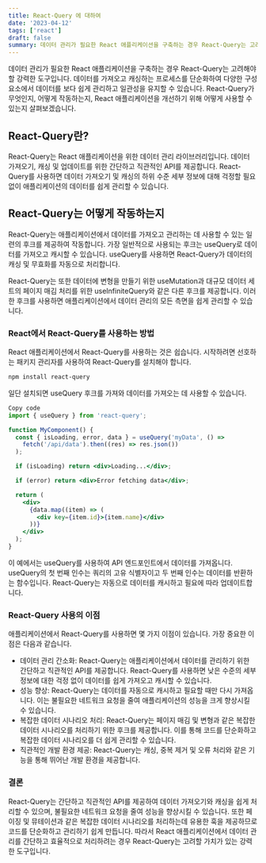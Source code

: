 ```yaml
---
title: React-Query 에 대하여
date: '2023-04-12'
tags: ['react']
draft: false
summary: 데이터 관리가 필요한 React 애플리케이션을 구축하는 경우 React-Query는 고려해야 할 강력한 도구입니다. 데이터를 가져오고 캐싱하는 프로세스를 단순화하여 다양한 구성 요소에서 데이터를 보다 쉽게 ​​관리하고 일관성을 유지할 수 있습니다.
---
```


데이터 관리가 필요한 React 애플리케이션을 구축하는 경우 React-Query는 고려해야 할 강력한 도구입니다. 데이터를 가져오고 캐싱하는 프로세스를 단순화하여 다양한 구성 요소에서 데이터를 보다 쉽게 ​​관리하고 일관성을 유지할 수 있습니다. 
React-Query가 무엇인지, 어떻게 작동하는지, React 애플리케이션을 개선하기 위해 어떻게 사용할 수 있는지 살펴보겠습니다.

## React-Query란?
React-Query는 React 애플리케이션을 위한 데이터 관리 라이브러리입니다. 데이터 가져오기, 캐싱 및 업데이트를 위한 간단하고 직관적인 API를 제공합니다. React-Query를 사용하면 데이터 가져오기 및 캐싱의 하위 수준 세부 정보에 대해 걱정할 필요 없이 애플리케이션의 데이터를 쉽게 관리할 수 있습니다.

## React-Query는 어떻게 작동하는지
React-Query는 애플리케이션에서 데이터를 가져오고 관리하는 데 사용할 수 있는 일련의 후크를 제공하여 작동합니다. 가장 일반적으로 사용되는 후크는 useQuery로 데이터를 가져오고 캐시할 수 있습니다. useQuery를 사용하면 React-Query가 데이터의 캐싱 및 무효화를 자동으로 처리합니다.

React-Query는 또한 데이터에 변형을 만들기 위한 useMutation과 대규모 데이터 세트의 페이지 매김 처리를 위한 useInfiniteQuery와 같은 다른 후크를 제공합니다. 이러한 후크를 사용하면 애플리케이션에서 데이터 관리의 모든 측면을 쉽게 관리할 수 있습니다.

### React에서 React-Query를 사용하는 방법
React 애플리케이션에서 React-Query를 사용하는 것은 쉽습니다. 시작하려면 선호하는 패키지 관리자를 사용하여 React-Query를 설치해야 합니다.

```bash
npm install react-query
```
일단 설치되면 useQuery 후크를 가져와 데이터를 가져오는 데 사용할 수 있습니다.

```jsx
Copy code
import { useQuery } from 'react-query';

function MyComponent() {
  const { isLoading, error, data } = useQuery('myData', () =>
    fetch('/api/data').then((res) => res.json())
  );

  if (isLoading) return <div>Loading...</div>;

  if (error) return <div>Error fetching data</div>;

  return (
    <div>
      {data.map((item) => (
        <div key={item.id}>{item.name}</div>
      ))}
    </div>
  );
}
```

이 예에서는 useQuery를 사용하여 API 엔드포인트에서 데이터를 가져옵니다. useQuery의 첫 번째 인수는 쿼리의 고유 식별자이고 두 번째 인수는 데이터를 반환하는 함수입니다. React-Query는 자동으로 데이터를 캐시하고 필요에 따라 업데이트합니다.

### React-Query 사용의 이점
애플리케이션에서 React-Query를 사용하면 몇 가지 이점이 있습니다. 가장 중요한 이점은 다음과 같습니다.

- 데이터 관리 간소화: React-Query는 애플리케이션에서 데이터를 관리하기 위한 간단하고 직관적인 API를 제공합니다. React-Query를 사용하면 낮은 수준의 세부 정보에 대한 걱정 없이 데이터를 쉽게 가져오고 캐시할 수 있습니다.
- 성능 향상: React-Query는 데이터를 자동으로 캐시하고 필요할 때만 다시 가져옵니다. 이는 불필요한 네트워크 요청을 줄여 애플리케이션의 성능을 크게 향상시킬 수 있습니다.
- 복잡한 데이터 시나리오 처리: React-Query는 페이지 매김 및 변형과 같은 복잡한 데이터 시나리오를 처리하기 위한 후크를 제공합니다. 이를 통해 코드를 단순화하고 복잡한 데이터 시나리오를 더 쉽게 관리할 수 있습니다.
- 직관적인 개발 환경 제공: React-Query는 캐싱, 중복 제거 및 오류 처리와 같은 기능을 통해 뛰어난 개발 환경을 제공합니다.

### 결론

React-Query는 간단하고 직관적인 API를 제공하여 데이터 가져오기와 캐싱을 쉽게 처리할 수 있으며, 불필요한 네트워크 요청을 줄여 성능을 향상시킬 수 있습니다. 또한 페이징 및 뮤테이션과 같은 복잡한 데이터 시나리오를 처리하는데 유용한 훅을 제공하므로 코드를 단순화하고 관리하기 쉽게 만듭니다. 따라서 React 애플리케이션에서 데이터 관리를 간단하고 효율적으로 처리하려는 경우 React-Query는 고려할 가치가 있는 강력한 도구입니다.